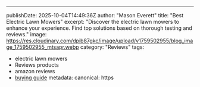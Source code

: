 ---
publishDate: 2025-10-04T14:49:36Z
author: "Mason Everett"
title: "Best Electric Lawn Mowers"
excerpt: "Discover the electric lawn mowers to enhance your experience. Find top solutions based on thorough testing and reviews."
image: https://res.cloudinary.com/dpib87gkc/image/upload/v1759502955/blog_image_1759502955_mtsapr.webp
category: "Reviews"
tags:
  - electric lawn mowers
  - Reviews products
  - amazon reviews
  - [buying guide](https://www.homeessentialsguide.com/best-riding-lawn-mowers)
metadata:
  canonical: https